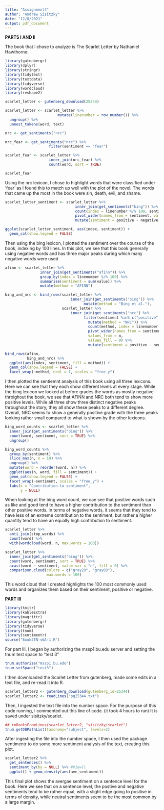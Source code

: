 ```yaml
---
title: "Assignment4"
author: "Andrew Sisitzky"
date: "12/8/2021"
output: pdf_document
---
```


__PARTS I AND II__

The book that I chose to analyze is The Scarlet Letter by Nathaniel Hawthorne.

```r
library(gutenbergr)
library(dplyr)
library(stringr)
library(tidytext)
library(textdata)
library(tidyverse)
library(wordcloud)
library(reshape2)
```

```r
scarlet_letter <- gutenberg_download(25344)
```

```r
scarlet_letter <- scarlet_letter %>%  
                        mutate(linenumber = row_number()) %>%
  ungroup() %>%
  unnest_tokens(word, text)

nrc <- get_sentiments("nrc")

nrc_fear <- get_sentiments("nrc") %>% 
                    filter(sentiment == "fear")

scarlet_fear <- scarlet_letter %>%
                    inner_join(nrc_fear) %>%
                    count(word, sort = TRUE)
```

```r
scarlet_fear
```

Using the nrc lexicon, I chose to highlight words that were classified under 'fear' as I found this to match up well with the plot of the novel. The words that came up the most in the book were sin, death, evil, and shame. 

```r
scarlet_letter_sentiment <- scarlet_letter %>%
                                inner_join(get_sentiments("bing")) %>%
                                count(index = linenumber %/% 100, sentiment) %>%
                                pivot_wider(names_from = sentiment, values_from = n, values_fill = 0) %>% 
                                mutate(sentiment = positive - negative)
```

```r
ggplot(scarlet_letter_sentiment, aes(index, sentiment)) +
  geom_col(show.legend = FALSE)
```

Then using the bing lexicon, I plotted the sentiment over the course of the book, indexing by 100 lines. In this plot, we see that this book generally using negative words and has three major peaks during which many negative words were used. 


```r
afinn <- scarlet_letter %>% 
                inner_join(get_sentiments("afinn")) %>% 
                group_by(index = linenumber %/% 100) %>% 
                summarise(sentiment = sum(value)) %>% 
                mutate(method = "AFINN")

bing_and_nrc <- bind_rows(scarlet_letter %>% 
                              inner_join(get_sentiments("bing")) %>%
                                    mutate(method = "Bing et al."),
                          scarlet_letter %>% 
                              inner_join(get_sentiments("nrc") %>% 
                                    filter(sentiment %in% c("positive", "negative"))) %>%
                                      mutate(method = "NRC")) %>%
                                      count(method, index = linenumber %/% 100, sentiment) %>%
                                      pivot_wider(names_from = sentiment,
                                      values_from = n,
                                      values_fill = 0) %>% 
                                      mutate(sentiment = positive - negative)
```

```r
bind_rows(afinn, 
          bing_and_nrc) %>%
  ggplot(aes(index, sentiment, fill = method)) +
  geom_col(show.legend = FALSE) +
  facet_wrap(~method, ncol = 1, scales = "free_y")
```

I then plotted the sentiemnt analysis of this book using all three lexicons. Here we can see that they each show different levels at every stage. While the bing lexicon we looked at before grades the words as mostly negative throighout the book, we see that AFINN and NRC both tend to show more positive levels. While all three show three distinct negative peaks throughout the story, they all show these peaks to a different degree. Overall, NRC seems to show a generally positive grade with the three peaks looking rather small compared to what is shown by the other lexicons. 

```r
bing_word_counts <- scarlet_letter %>%
  inner_join(get_sentiments("bing")) %>%
  count(word, sentiment, sort = TRUE) %>%
  ungroup()
```

```r
bing_word_counts %>%
  group_by(sentiment) %>%
  slice_max(n, n = 10) %>% 
  ungroup() %>%
  mutate(word = reorder(word, n)) %>%
  ggplot(aes(n, word, fill = sentiment)) +
  geom_col(show.legend = FALSE) +
  facet_wrap(~sentiment, scales = "free_y") +
  labs(x = "Contribution to sentiment",
       y = NULL)
```

When looking at the bing word count, we can see that positive words such as like and good tend to have a higher contribution to the sentiment than other positive words. In terms of negative words, it seems that they tend to have less of an extreme contribution to the sentiment, but rather a higher quantity tend to have an equally high contribution to sentiment. 


```r
scarlet_letter %>%
  anti_join(stop_words) %>%
  count(word) %>%
  with(wordcloud(word, n, max.words = 100))
```


```r
scarlet_letter %>%
  inner_join(get_sentiments("bing")) %>%
  count(word, sentiment, sort = TRUE) %>%
  acast(word ~ sentiment, value.var = "n", fill = 0) %>%
  comparison.cloud(colors = c("gray20", "gray80"),
                   max.words = 100)
```

This word cloud that I created highlights the 100 most commonly used words and organizes them based on their sentiment, positive or negative. 

__PART III__

```r
library(knitr)
library(kableExtra)
library(magrittr)
library(gutenbergr)
library(tidyverse)
library(tnum)
library(sentimentr)
source("Book2TN-v6A-1.R")
```

For part III, I began by authorizing the mssp1.bu.edu server and setting the tnum test space to "test 3"

```r
tnum.authorize("mssp1.bu.edu")
tnum.setSpace("test3")
```

I then  downloaded the Scarlet Letter from gutenberg, made some edits in a text file, and re-read it into R.

```r
scarlet_letter2 <- gutenberg_download(gutenberg_id=25344)
scarlet_letter2 <- readLines("pg25344.txt")
```

Then, I ingested the text file into the number space. For the purpose of this code running, I commented out this line of code. (it took 4 hours to run) It is saved under sisitzky/scarlet. 

```r
## tnBooksFromLines(scarlet_letter2, "sisitzky/scarlet")
tnum.getDBPathList(taxonomy="subject", levels=2)
```

After ingesting the file into the number space, I then used the package sentimentr to do some more sentiment analysis of the text,  creating this plot.

```r
scarlet_letter2 %>% 
  get_sentences() %>% 
  sentiment_by(by = NULL) %>% #View()
  ggplot() + geom_density(aes(ave_sentiment))
```

This final plot shows the avergae sentiment on a sentence level for the book. Here we see that on a sentence level, the postive and negative sentiments tend to be rather equal, with a slight edge going to positive in terms of density, while neutral sentiments seem to be the most common by a large margin. 









